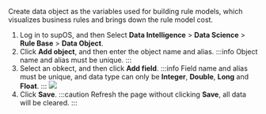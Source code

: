 Create data object as the variables used for building rule models, which visualizes business rules and brings down the rule model cost.

1. Log in to supOS, and then Select **Data Intelligence** > **Data Science** > **Rule Base** > **Data Object**.
2. Click **Add object**, and then enter the object name and alias.
:::info
Object name and alias must be unique.
:::
3. Select an obkect, and then click **Add field**.
:::info
Field name and alias must be unique, and data type can only be **Integer**, **Double**, **Long** and **Float**.
:::
![](https://wordpressfreezonex.oss-accelerate.aliyuncs.com/supBD/9.png)
4. Click **Save**.
:::caution
Refresh the page without clicking **Save**, all data will be cleared.
:::
